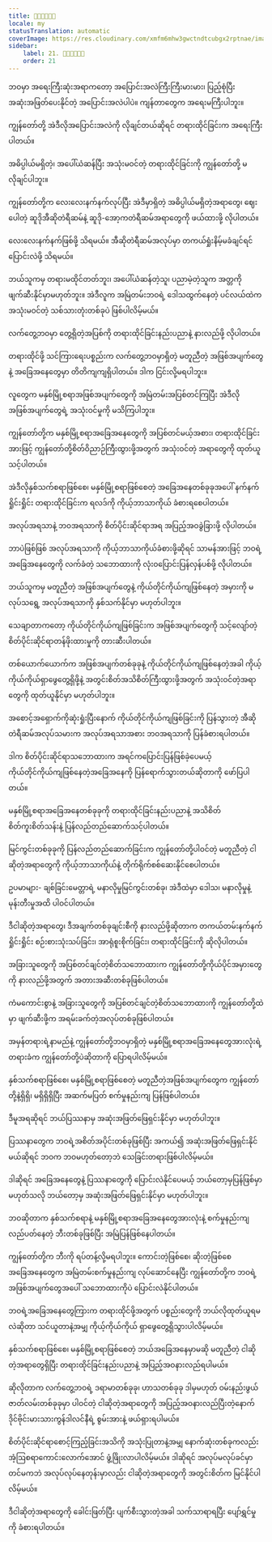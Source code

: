 ```yaml
---
title: ၀ိပဿနာ
locale: my
statusTranslation: automatic
coverImage: https://res.cloudinary.com/xmfm6mhw3gwctndtcubgx2rptnae/image/upload/v1741354419/small_cover_la_gran_rebelion_28716e29d2.webp
sidebar:
    label: 21. ၀ိပဿနာ
    order: 21
---
```

ဘဝမှာ အရေးကြီးဆုံးအရာကတော့ အပြောင်းအလဲကြီးကြီးမားမား၊ ပြည့်စုံပြီး အဆုံးအဖြတ်ပေးနိုင်တဲ့ အပြောင်းအလဲပါပဲ။ ကျန်တာတွေက အရေးမကြီးပါဘူး။

ကျွန်တော်တို့ အဲဒီလိုအပြောင်းအလဲကို လိုချင်တယ်ဆိုရင် တရားထိုင်ခြင်းက အရေးကြီးပါတယ်။

အဓိပ္ပါယ်မရှိတဲ့၊ အပေါ်ယံဆန်ပြီး အသုံးမဝင်တဲ့ တရားထိုင်ခြင်းကို ကျွန်တော်တို့ မလိုချင်ပါဘူး။

ကျွန်တော်တို့က လေးလေးနက်နက်လုပ်ပြီး အဲဒီမှာရှိတဲ့ အဓိပ္ပါယ်မရှိတဲ့အရာတွေ၊ ဈေးပေါတဲ့ ဆူဒိုအီဆိုတဲရီဆမ်နဲ့ ဆူဒို-အော့ကတဲရီဆမ်အရာတွေကို ဖယ်ထားဖို့ လိုပါတယ်။

လေးလေးနက်နက်ဖြစ်ဖို့ သိရမယ်။ အီဆိုတဲရီဆမ်အလုပ်မှာ တကယ်ရှုံးနိမ့်မခံချင်ရင် ပြောင်းလဲဖို့ သိရမယ်။

ဘယ်သူကမှ တရားမထိုင်တတ်ဘူး၊ အပေါ်ယံဆန်တဲ့သူ၊ ပညာမဲ့တဲ့သူက အတ္တကို ဖျက်ဆီးနိုင်မှာမဟုတ်ဘူး။ အဲဒီလူက အမြဲတမ်းဘဝရဲ့ ဒေါသထွက်နေတဲ့ ပင်လယ်ထဲက အသုံးမဝင်တဲ့ သစ်သားတုံးတစ်ခုပဲ ဖြစ်ပါလိမ့်မယ်။

လက်တွေ့ဘဝမှာ တွေ့ရှိတဲ့အပြစ်ကို တရားထိုင်ခြင်းနည်းပညာနဲ့ နားလည်ဖို့ လိုပါတယ်။

တရားထိုင်ဖို့ သင်ကြားရေးပစ္စည်းက လက်တွေ့ဘဝမှာရှိတဲ့ မတူညီတဲ့ အဖြစ်အပျက်တွေနဲ့ အခြေအနေတွေမှာ တိတိကျကျရှိပါတယ်။ ဒါက ငြင်းလို့မရပါဘူး။

လူတွေက မနှစ်မြို့စရာအဖြစ်အပျက်တွေကို အမြဲတမ်းအပြစ်တင်ကြပြီး အဲဒီလိုအဖြစ်အပျက်တွေရဲ့ အသုံးဝင်မှုကို မသိကြပါဘူး။

ကျွန်တော်တို့က မနှစ်မြို့စရာအခြေအနေတွေကို အပြစ်တင်မယ့်အစား၊ တရားထိုင်ခြင်းအားဖြင့် ကျွန်တော်တို့စိတ်ဝိညာဉ်ကြီးထွားဖို့အတွက် အသုံးဝင်တဲ့ အရာတွေကို ထုတ်ယူသင့်ပါတယ်။

အဲဒီလိုနှစ်သက်စရာဖြစ်စေ၊ မနှစ်မြို့စရာဖြစ်စေတဲ့ အခြေအနေတစ်ခုခုအပေါ် နက်နက်ရှိုင်းရှိုင်း တရားထိုင်ခြင်းက ရလဒ်ကို ကိုယ့်ဘာသာကိုယ် ခံစားရစေပါတယ်။

အလုပ်အရသာနဲ့ ဘဝအရသာကို စိတ်ပိုင်းဆိုင်ရာအရ အပြည့်အဝခွဲခြားဖို့ လိုပါတယ်။

ဘာပဲဖြစ်ဖြစ် အလုပ်အရသာကို ကိုယ့်ဘာသာကိုယ်ခံစားဖို့ဆိုရင် သာမန်အားဖြင့် ဘဝရဲ့အခြေအနေတွေကို လက်ခံတဲ့ သဘောထားကို လုံးဝပြောင်းပြန်လှန်ပစ်ဖို့ လိုပါတယ်။

ဘယ်သူကမှ မတူညီတဲ့ အဖြစ်အပျက်တွေနဲ့ ကိုယ်တိုင်ကိုယ်ကျဖြစ်နေတဲ့ အမှားကို မလုပ်သရွေ့ အလုပ်အရသာကို နှစ်သက်နိုင်မှာ မဟုတ်ပါဘူး။

သေချာတာကတော့ ကိုယ်တိုင်ကိုယ်ကျဖြစ်ခြင်းက အဖြစ်အပျက်တွေကို သင့်လျော်တဲ့ စိတ်ပိုင်းဆိုင်ရာတန်ဖိုးထားမှုကို တားဆီးပါတယ်။

တစ်ယောက်ယောက်က အဖြစ်အပျက်တစ်ခုခုနဲ့ ကိုယ်တိုင်ကိုယ်ကျဖြစ်နေတဲ့အခါ ကိုယ့်ကိုယ်ကိုယ်ရှာဖွေတွေ့ရှိဖို့နဲ့ အတွင်းစိတ်အသိစိတ်ကြီးထွားဖို့အတွက် အသုံးဝင်တဲ့အရာတွေကို ထုတ်ယူနိုင်မှာ မဟုတ်ပါဘူး။

အစောင့်အရှောက်ကိုဆုံးရှုံးပြီးနောက် ကိုယ်တိုင်ကိုယ်ကျဖြစ်ခြင်းကို ပြန်သွားတဲ့ အီဆိုတဲရီဆမ်အလုပ်သမားက အလုပ်အရသာအစား ဘဝအရသာကို ပြန်ခံစားရပါတယ်။

ဒါက စိတ်ပိုင်းဆိုင်ရာသဘောထားက အရင်ကပြောင်းပြန်ဖြစ်ခဲ့ပေမယ့် ကိုယ်တိုင်ကိုယ်ကျဖြစ်နေတဲ့အခြေအနေကို ပြန်ရောက်သွားတယ်ဆိုတာကို ဖော်ပြပါတယ်။

မနှစ်မြို့စရာအခြေအနေတစ်ခုခုကို တရားထိုင်ခြင်းနည်းပညာနဲ့ အသိစိတ်စိတ်ကူးစိတ်သန်းနဲ့ ပြန်လည်တည်ဆောက်သင့်ပါတယ်။

မြင်ကွင်းတစ်ခုခုကို ပြန်လည်တည်ဆောက်ခြင်းက ကျွန်တော်တို့ပါဝင်တဲ့ မတူညီတဲ့ ငါဆိုတဲ့အရာတွေကို ကိုယ့်ဘာသာကိုယ်နဲ့ တိုက်ရိုက်စစ်ဆေးနိုင်စေပါတယ်။

ဥပမာများ- ချစ်ခြင်းမေတ္တာရဲ့ မနာလိုမှုမြင်ကွင်းတစ်ခု၊ အဲဒီထဲမှာ ဒေါသ၊ မနာလိုမှုနဲ့ မုန်းတီးမှုအထိ ပါဝင်ပါတယ်။

ဒီငါဆိုတဲ့အရာတွေ၊ ဒီအချက်တစ်ခုချင်းစီကို နားလည်ဖို့ဆိုတာက တကယ်တမ်းနက်နက်ရှိုင်းရှိုင်း စဉ်းစားသုံးသပ်ခြင်း၊ အာရုံစူးစိုက်ခြင်း၊ တရားထိုင်ခြင်းကို ဆိုလိုပါတယ်။

အခြားသူတွေကို အပြစ်တင်ချင်တဲ့စိတ်သဘောထားက ကျွန်တော်တို့ကိုယ်ပိုင်အမှားတွေကို နားလည်ဖို့အတွက် အတားအဆီးတစ်ခုဖြစ်ပါတယ်။

ကံမကောင်းစွာနဲ့ အခြားသူတွေကို အပြစ်တင်ချင်တဲ့စိတ်သဘောထားကို ကျွန်တော်တို့ထဲမှာ ဖျက်ဆီးဖို့က အရမ်းခက်တဲ့အလုပ်တစ်ခုဖြစ်ပါတယ်။

အမှန်တရားရဲ့နာမည်နဲ့ ကျွန်တော်တို့ဘဝမှာရှိတဲ့ မနှစ်မြို့စရာအခြေအနေတွေအားလုံးရဲ့ တရားခံက ကျွန်တော်တို့ပဲဆိုတာကို ပြောရပါလိမ့်မယ်။

နှစ်သက်စရာဖြစ်စေ၊ မနှစ်မြို့စရာဖြစ်စေတဲ့ မတူညီတဲ့အဖြစ်အပျက်တွေက ကျွန်တော်တို့နဲ့ရှိရှိ၊ မရှိရှိရှိပြီး အဆက်မပြတ် စက်မှုနည်းကျ ပြန်ဖြစ်ပါတယ်။

ဒီမူအရဆိုရင် ဘယ်ပြဿနာမှ အဆုံးအဖြတ်ဖြေရှင်းနိုင်မှာ မဟုတ်ပါဘူး။

ပြဿနာတွေက ဘဝရဲ့အစိတ်အပိုင်းတစ်ခုဖြစ်ပြီး အကယ်၍ အဆုံးအဖြတ်ဖြေရှင်းနိုင်မယ်ဆိုရင် ဘဝက ဘဝမဟုတ်တော့ဘဲ သေခြင်းတရားဖြစ်ပါလိမ့်မယ်။

ဒါဆိုရင် အခြေအနေတွေနဲ့ ပြဿနာတွေကို ပြောင်းလဲနိုင်ပေမယ့် ဘယ်တော့မှပြန်ဖြစ်မှာမဟုတ်သလို ဘယ်တော့မှ အဆုံးအဖြတ်ဖြေရှင်းနိုင်မှာ မဟုတ်ပါဘူး။

ဘဝဆိုတာက နှစ်သက်စရာနဲ့ မနှစ်မြို့စရာအခြေအနေတွေအားလုံးနဲ့ စက်မှုနည်းကျ လည်ပတ်နေတဲ့ ဘီးတစ်ခုဖြစ်ပြီး အမြဲပြန်ဖြစ်နေပါတယ်။

ကျွန်တော်တို့က ဘီးကို ရပ်တန့်လို့မရပါဘူး။ ကောင်းတဲ့ဖြစ်စေ၊ ဆိုးတဲ့ဖြစ်စေ အခြေအနေတွေက အမြဲတမ်းစက်မှုနည်းကျ လုပ်ဆောင်နေပြီး ကျွန်တော်တို့က ဘဝရဲ့အဖြစ်အပျက်တွေအပေါ် သဘောထားကိုပဲ ပြောင်းလဲနိုင်ပါတယ်။

ဘဝရဲ့အခြေအနေတွေကြားက တရားထိုင်ဖို့အတွက် ပစ္စည်းတွေကို ဘယ်လိုထုတ်ယူရမလဲဆိုတာ သင်ယူတာနဲ့အမျှ ကိုယ့်ကိုယ်ကိုယ် ရှာဖွေတွေ့ရှိသွားပါလိမ့်မယ်။

နှစ်သက်စရာဖြစ်စေ၊ မနှစ်မြို့စရာဖြစ်စေတဲ့ ဘယ်အခြေအနေမှာမဆို မတူညီတဲ့ ငါဆိုတဲ့အရာတွေရှိပြီး တရားထိုင်ခြင်းနည်းပညာနဲ့ အပြည့်အဝနားလည်ရပါမယ်။

ဆိုလိုတာက လက်တွေ့ဘဝရဲ့ ဒရာမာတစ်ခုခု၊ ဟာသတစ်ခုခု ဒါမှမဟုတ် ဝမ်းနည်းဖွယ်ဇာတ်လမ်းတစ်ခုခုမှာ ပါဝင်တဲ့ ငါဆိုတဲ့အရာတွေကို အပြည့်အဝနားလည်ပြီးတဲ့နောက် ဒိုင်ဗိုင်းမားသားကွန်ဒါလင်နီရဲ့ စွမ်းအားနဲ့ ဖယ်ရှားရပါမယ်။

စိတ်ပိုင်းဆိုင်ရာစောင့်ကြည့်ခြင်းအသိကို အသုံးပြုတာနဲ့အမျှ နောက်ဆုံးတစ်ခုကလည်း အံ့ဩစရာကောင်းလောက်အောင် ဖွံ့ဖြိုးလာပါလိမ့်မယ်။ ဒါဆိုရင် အလုပ်မလုပ်ခင်မှာတင်မကဘဲ အလုပ်လုပ်နေတုန်းမှာလည်း ငါဆိုတဲ့အရာတွေကို အတွင်းစိတ်က မြင်နိုင်ပါလိမ့်မယ်။

ဒီငါဆိုတဲ့အရာတွေကို ခေါင်းဖြတ်ပြီး ပျက်စီးသွားတဲ့အခါ သက်သာရာရပြီး ပျော်ရွှင်မှုကို ခံစားရပါတယ်။

